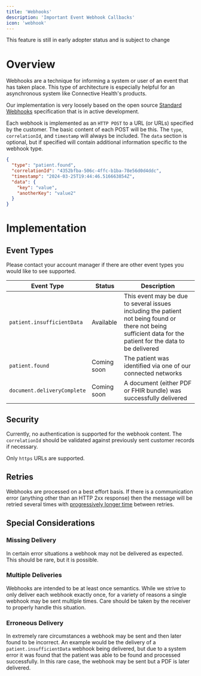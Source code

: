 ```yaml
---
title: 'Webhooks'
description: 'Important Event Webhook Callbacks'
icon: 'webhook'
---
```


<Warning>This feature is still in early adopter status and is subject to change</Warning>


# Overview

Webhooks are a technique for informing a system or user of an event that has taken place.
This type of architecture is especially helpful for an asynchronous system like Connective Health's products.

Our implementation is very loosely based on the open source [Standard Webhooks](https://www.standardwebhooks.com)
specification that is in active development.

Each webhook is implemented as an `HTTP POST` to a URL (or URLs) specified by the customer. The basic content
of each POST will be this. The `type`, `correlationId`, and `timestamp` will always be included. The `data` section
is optional, but if specified will contain additional information specific to the webhook type.

```json Webhook Example
{
  "type": "patient.found",
  "correlationId": "4352bfba-506c-4ffc-b1ba-78e56d0d4ddc",
  "timestamp": "2024-03-25T19:44:46.516663854Z",
  "data": {
    "key": "value",
    "anotherKey": "value2"
  }
}
```

# Implementation

## Event Types

Please contact your account manager if there are other event types you would like to see supported.

| Event Type                  | Status      | Description                                                                                                                                                   |
|-----------------------------|-------------|---------------------------------------------------------------------------------------------------------------------------------------------------------------|
| `patient.insufficientData`  | Available   | This event may be due to several issues including the patient not being found or there not being sufficient data for the patient for the data to be delivered |
| `patient.found`             | Coming soon | The patient was identified via one of our connected networks                                                                                                  |
| `document.deliveryComplete` | Coming soon | A document (either PDF or FHIR bundle) was successfully delivered                                                                                             |


## Security

Currently, no authentication is supported for the webhook content. The `correlationId` should be validated against
previously sent customer records if necessary.

Only `https` URLs are supported.

## Retries

Webhooks are processed on a best effort basis. If there is a communication error (anything other than an HTTP 2xx response)
then the message will be retried several times with [progressively longer time](https://en.wikipedia.org/wiki/Exponential_backoff) between retries.

## Special Considerations

### Missing Delivery

In certain error situations a webhook may not be delivered as expected. This should be rare, but it is possible.

### Multiple Deliveries

Webhooks are intended to be at least once semantics. While we strive to only deliver each webhook exactly once, for a
variety of reasons a single webhook may be sent multiple times. Care should be taken by the receiver to properly handle
this situation.

### Erroneous Delivery

In extremely rare circumstances a webhook may be sent and then later found to be incorrect. An example would be the
delivery of a `patient.insufficientData` webhook being delivered, but due to a system error it was found that the patient
was able to be found and processed successfully. In this rare case, the webhook may be sent but a PDF is later delivered.

